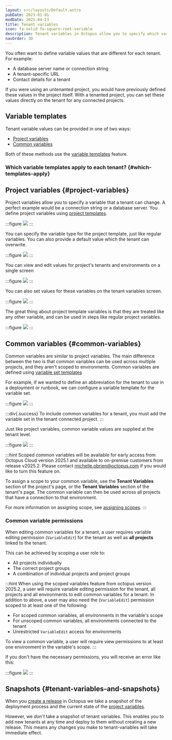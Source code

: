 ```yaml
---
layout: src/layouts/Default.astro
pubDate: 2023-01-01
modDate: 2025-04-23
title: Tenant variables
icon: fa-solid fa-square-root-variable
description: Tenant variables in Octopus allow you to specify which variables are required to deploy a project to a tenant successfully; Project variables are values that differ between projects and environments. Common variables are common across multiple tenants that require a unique value per tenant.
navOrder: 30
---
```


You often want to define variable values that are different for each tenant. For example:
- A database server name or connection string
- A tenant-specific URL
- Contact details for a tenant

If you were using an untenanted project, you would have previously defined these values in the project itself. With a tenanted project, you can set these values directly on the tenant for any connected projects.

## Variable templates

Tenant variable values can be provided in one of two ways:

- [Project variables](#project-variables)
- [Common variables](#common-variables)

Both of these methods use the [variable templates](/docs/projects/variables/variable-templates) feature.

### Which variable templates apply to each tenant? \{#which-templates-apply}

<TenantsWhichVariableTemplatesApply />

## Project variables \{#project-variables}

Project variables allow you to specify a variable that a tenant can change. A perfect example would be a connection string or a database server. You define project variables using [project templates](/docs/projects/variables/variable-templates/#project-templates).

:::figure
![](/docs/img/tenants/images/project-template-screen.png)
:::

You can specify the variable type for the project template, just like regular variables. You can also provide a default value which the tenant can overwrite.

:::figure
![](/docs/img/tenants/images/project-template-edit.png)
:::

You can view and edit values for project's tenants and environments on a single screen

:::figure
![](/docs/img/tenants/images/project-template-screen-edit.png)
:::

You can also set values for these variables on the tenant variables screen.

:::figure
![](/docs/img/tenants/images/project-template-tenant-value.png)
:::

The great thing about project template variables is that they are treated like any other variable, and can be used in steps like regular project variables.

:::figure
![](/docs/img/tenants/images/project-template-variable-value-in-step.png)
:::

## Common variables \{#common-variables}

Common variables are similar to project variables. The main difference between the two is that common variables can be used across multiple projects, and they aren't scoped to environments. Common variables are defined using [variable set templates](/docs/projects/variables/variable-templates/#adding-a-variable-template)

For example, if we wanted to define an abbreviation for the tenant to use in a deployment or runbook, we can configure a variable template for the variable set.

:::figure
![](/docs/img/tenants/images/common-variable-template.png)
:::

:::div{.success}
To include common variables for a tenant, you must add the variable set in the tenant connected project.
:::

Just like project variables, common variable values are supplied at the tenant level.

:::figure
![](/docs/img/tenants/images/common-variable-tenant-value.png)
:::

:::hint
Scoped common variables will be available for early access from Octopus Cloud version 2025.1 and available to on-premise customers from release v2025.2. Please contact michelle.obrien@octopus.com if you would like to turn this feature on.

To assign a scope to your common variable, use the **Tenant Variables** section of the project's page, or the **Tenant Variables** section of the tenant's page. The common variable can then be used across all projects that have a connection to that environment. 

For more information on assigning scope, see [assigning scopes](/docs/projects/variables/getting-started/#using-multiple-scopes).
:::

### Common variable permissions

When editing common variables for a tenant, a user requires variable editing permission (`VariableEdit`) for the tenant as well as **all projects** linked to the tenant. 

This can be achieved by scoping a user role to:
- All projects individually 
- The correct project groups 
- A combination of individual projects and project groups

:::hint
When using the scoped variables feature from octopus version 2025.2, a user will require variable editing permission for the tenant, all projects and all environments to edit common variables for a tenant. In addition to above, a user may also need the (`VariableEdit`) permission scoped to at least one of the following:
- For scoped common variables, all environments in the variable's scope
- For unscoped common variables, all environments connected to the tenant
- Unrestricted `VariableEdit` access for environments

To view a common variable, a user will require view permissions to at least one environment in the variable's scope. 
:::

If you don't have the necessary permissions, you will receive an error like this:

:::figure
![](/docs/img/tenants/images/common-variable-permissions-error.png)
:::

## Snapshots \{#tenant-variables-and-snapshots}

When you [create a release](/docs/octopus-rest-api/octopus-cli/create-release/) in Octopus we take a snapshot of the deployment process and the current state of the [project variables](/docs/projects/variables). 

However, we *don't* take a snapshot of tenant variables. This enables you to add new tenants at any time and deploy to them without creating a new release. This means any changes you make to tenant-variables will take immediate effect.
